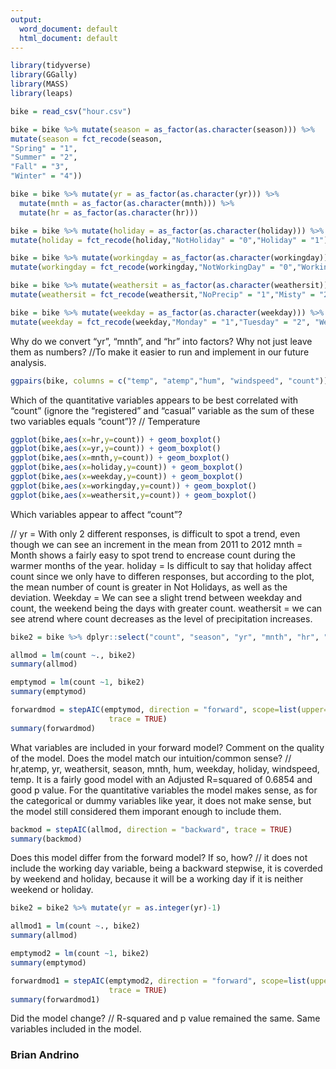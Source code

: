 ---
output:
  word_document: default
  html_document: default
---
```{r}
library(tidyverse) 
library(GGally)
library(MASS)
library(leaps)
```

```{r}
bike = read_csv("hour.csv")
```

```{r}
bike = bike %>% mutate(season = as_factor(as.character(season))) %>%
mutate(season = fct_recode(season,
"Spring" = "1",
"Summer" = "2",
"Fall" = "3",
"Winter" = "4"))
```

```{r}
bike = bike %>% mutate(yr = as_factor(as.character(yr))) %>%
  mutate(mnth = as_factor(as.character(mnth))) %>%
  mutate(hr = as_factor(as.character(hr)))
```

```{r}
bike = bike %>% mutate(holiday = as_factor(as.character(holiday))) %>%
mutate(holiday = fct_recode(holiday,"NotHoliday" = "0","Holiday" = "1")) 
```

```{r}
bike = bike %>% mutate(workingday = as_factor(as.character(workingday))) %>%
mutate(workingday = fct_recode(workingday,"NotWorkingDay" = "0","WorkingDay" = "1")) 
```

```{r}
bike = bike %>% mutate(weathersit = as_factor(as.character(weathersit))) %>%
mutate(weathersit = fct_recode(weathersit,"NoPrecip" = "1","Misty" = "2", "LightPrecip" = "3", "HeavyPrecip" = "4")) 
```

```{r}
bike = bike %>% mutate(weekday = as_factor(as.character(weekday))) %>%
mutate(weekday = fct_recode(weekday,"Monday" = "1","Tuesday" = "2", "Wednesday" = "3", "Thursday" = "4", "Friday" = "5", "Saturday" = "6", "Sunday" = "0")) 
```

Why do we convert “yr”, “mnth”, and “hr” into factors? Why not just leave them as numbers?
//To make it easier to run and implement in our future analysis. 


```{r}
ggpairs(bike, columns = c("temp", "atemp","hum", "windspeed", "count"))
```

Which of the quantitative variables appears to be best correlated with “count” (ignore the “registered”
and “casual” variable as the sum of these two variables equals “count”)?
// Temperature

```{r}
ggplot(bike,aes(x=hr,y=count)) + geom_boxplot()
ggplot(bike,aes(x=yr,y=count)) + geom_boxplot()
ggplot(bike,aes(x=mnth,y=count)) + geom_boxplot()
ggplot(bike,aes(x=holiday,y=count)) + geom_boxplot()
ggplot(bike,aes(x=weekday,y=count)) + geom_boxplot()
ggplot(bike,aes(x=workingday,y=count)) + geom_boxplot()
ggplot(bike,aes(x=weathersit,y=count)) + geom_boxplot()
```

Which variables appear to affect "count"? 

// yr = With only 2 different responses, is difficult to spot a trend, even though we can see an increment in the mean    from 2011 to 2012
   mnth = Month shows a fairly easy to spot trend to encrease count during the warmer months of the year.
   holiday = Is difficult to say that holiday affect count since we only have to differen responses, but according to    the plot, the mean number of count is greater in Not Holidays, as well as the deviation. 
   Weekday = We can see a slight trend between weekday and count, the weekend being the days with greater count.
   weathersit = we can see atrend where count decreases as the level of precipitation increases. 
   
```{r}
bike2 = bike %>% dplyr::select("count", "season", "yr", "mnth", "hr", "holiday", "weekday", "workingday", "weathersit", "temp", "atemp", "hum", "windspeed")
```

```{R}
allmod = lm(count ~., bike2)
summary(allmod)

emptymod = lm(count ~1, bike2)
summary(emptymod)
```

```{r}
forwardmod = stepAIC(emptymod, direction = "forward", scope=list(upper=allmod,lower=emptymod),
                      trace = TRUE)
summary(forwardmod)
```

What variables are included in your forward model? Comment on the quality of the model. Does the model
match our intuition/common sense?
// hr,atemp, yr, weathersit, season, mnth, hum, weekday, holiday, windspeed, temp. It is a fairly good model with an Adjusted R=squared of 0.6854 and good p value. For the quantitative variables the model makes sense, as for the categorical or dummy variables like year, it does not make sense, but the model still considered them imporant enough to include them.

```{r}
backmod = stepAIC(allmod, direction = "backward", trace = TRUE)
summary(backmod)
```

Does this model differ from the forward model? If so, how?
// it does not include the working day variable, being a backward stepwise, it is coverded by weekend and holiday, because it will be a working day if it is neither weekend or holiday.

```{r}
bike2 = bike2 %>% mutate(yr = as.integer(yr)-1)
```

```{r}
allmod1 = lm(count ~., bike2)
summary(allmod)

emptymod2 = lm(count ~1, bike2)
summary(emptymod)
```

```{r}
forwardmod1 = stepAIC(emptymod2, direction = "forward", scope=list(upper=allmod1,lower=emptymod2),
                      trace = TRUE)
summary(forwardmod1)
```

Did the model change?
// R-squared and p value remained the same. Same variables included in the model.


### Brian Andrino








